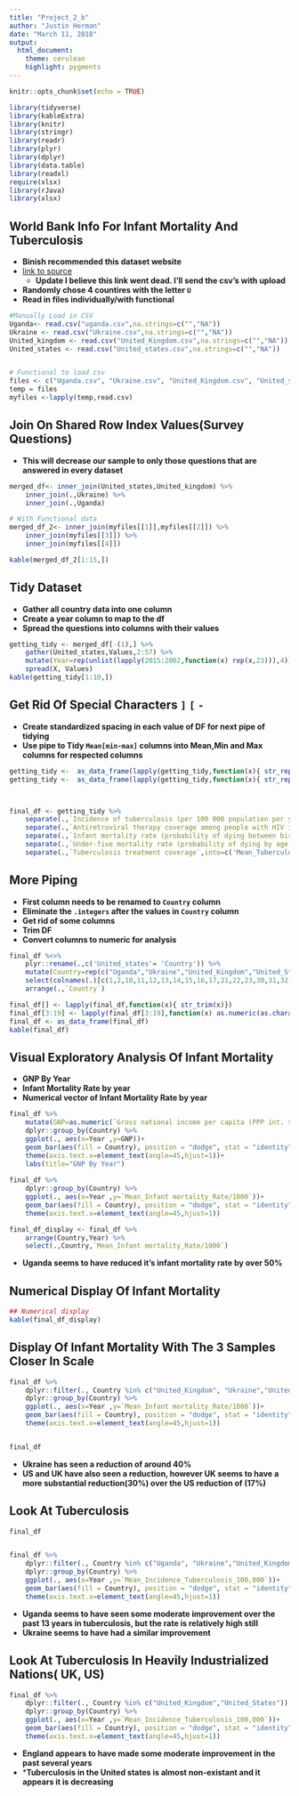 ```yaml
---
title: "Project_2_b"
author: "Justin Herman"
date: "March 11, 2018"
output:
  html_document:
    theme: cerulean
    highlight: pygments
---
```


```r
knitr::opts_chunk$set(echo = TRUE)
```


```r
library(tidyverse)
library(kableExtra)
library(knitr)
library(stringr)
library(readr)
library(plyr)
library(dplyr)
library(data.table)
library(readxl)
require(xlsx)
library(rJava)
library(xlsx)
```


## World Bank Info For Infant Mortality And Tuberculosis
+ **Binish recommended this dataset website**
+ [link to source](http://apps.who.int/gho/data/node.country.country)
    + **Update I believe this link went dead.  I'll send the csv's with upload**
+ **Randomly chose 4 countires with the letter `U`**
+ **Read in files individually/with functional**
```r

#Manually Load in CSV
Uganda<- read.csv("uganda.csv",na.strings=c("","NA"))
Ukraine <- read.csv("Ukraine.csv",na.strings=c("","NA"))
United_kingdom <- read.csv("United_Kingdom.csv",na.strings=c("","NA"))
United_states <- read.csv("United_states.csv",na.strings=c("","NA"))


# Functional to load csv
files <- c("Uganda.csv", "Ukraine.csv", "United_Kingdom.csv", "United_states.csv")
temp = files
myfiles <-lapply(temp,read.csv)
```


## Join On Shared Row Index Values(Survey Questions)
+ **This will decrease our sample to only those questions that are answered in every dataset**
```r

merged_df<- inner_join(United_states,United_kingdom) %>% 
    inner_join(.,Ukraine) %>% 
    inner_join(.,Uganda)

# With Functional data
merged_df_2<- inner_join(myfiles[[1]],myfiles[[2]]) %>% 
    inner_join(myfiles[[3]]) %>%   
    inner_join(myfiles[[4]])

```

```r
kable(merged_df_2[1:15,])
```



## Tidy Dataset

+  **Gather all country data into one column**
+  **Create a year column to map to the df**
+  **Spread the questions into columns with their values**

```r

getting_tidy <- merged_df[-(1),] %>% 
    gather(United_states,Values,2:57) %>% 
    mutate(Year=rep(unlist(lapply(2015:2002,function(x) rep(x,23))),4)) %>% 
    spread(X, Values) 
kable(getting_tidy[1:10,])

```    

## Get Rid Of Special Characters ``]`` ``[``  ``-``    
+ **Create standardized spacing in each value of DF  for next pipe of tidying**
+ **Use pipe to Tidy ``Mean[min-max]`` columns into Mean,Min and Max columns for respected columns**
```r

getting_tidy <-  as_data_frame(lapply(getting_tidy,function(x){ str_replace_all(x,"\\]|\\["," ")}))
getting_tidy <-  as_data_frame(lapply(getting_tidy,function(x){ str_replace_all(x,"-","  ")}))



final_df <- getting_tidy %>% 
    separate(.,`Incidence of tuberculosis (per 100 000 population per year)`,into=c('Mean_Incidence_Tuberculosis_100,000','Min_Tuberculosis',"Max_Tuberculosis")) %>% 
    separate(.,`Antiretroviral therapy coverage among people with HIV infection eligible for ART according to 2010 guidelines (%)`,into=c('Mean_Antiretroviral_coverage','Min_Antiretroviral_coverage','Max_Antiretroviral_coverage')) %>% 
    separate(.,`Infant mortality rate (probability of dying between birth and age 1 per 1000 live births)`,into=c('Mean_Infant mortality_Rate/1000','Min_Infant_Mortality rate',"Max_Infant_Mortality_Rate"),sep= "  ") %>% 
    separate(.,`Under-five mortality rate (probability of dying by age 5 per 1000 live births)`,into=c('Mean_Under-five_Mortality_Rate/1000','Min_Under-five_Mortality_Rate',"Max_Under-five_Mortality_Rate"), sep="  ") %>% 
    separate(.,`Tuberculosis treatment coverage`,into=c('Mean_Tuberculosis_Coverage','Min_Tuberculosis_Coverage',"Max_Tuberculosis_Coverage"))


```


##  More Piping
+ **First column needs to be renamed to ``Country`` column **
+ **Eliminate the ``.integers`` after the values in ``Country`` column**
+ **Get rid of some columns**
+ **Trim DF**
+ **Convert columns to numeric for analysis**

```r
final_df %<>% 
    plyr::rename(.,c('United_states'= 'Country')) %>% 
    mutate(Country=rep(c("Uganda","Ukraine","United_Kingdom","United_States"),each=14)) %>% 
    select(colnames(.)[c(1,2,10,11,12,13,14,15,16,17,21,22,23,30,31,32,33,34,35)]) %>% 
    arrange(.,`Country`)  

final_df[] <- lapply(final_df,function(x){ str_trim(x)}) 
final_df[3:19] <- lapply(final_df[3:19],function(x) as.numeric(as.character(x))) 
final_df <- as_data_frame(final_df)
kable(final_df)
```  

## Visual Exploratory Analysis Of Infant Mortality
+ **GNP By Year**
+ **Infant Mortality Rate by year**
+ **Numerical vector of Infant Mortality Rate by year**

```r
final_df %>%
    mutate(GNP=as.numeric(`Gross national income per capita (PPP int. $)`)) %>% 
    dplyr::group_by(Country) %>% 
    ggplot(., aes(x=Year ,y=GNP))+ 
    geom_bar(aes(fill = Country), position = "dodge", stat = "identity")+
    theme(axis.text.x=element_text(angle=45,hjust=1))+
    labs(title="GNP By Year")
    
final_df %>%
    dplyr::group_by(Country) %>% 
    ggplot(., aes(x=Year ,y=`Mean_Infant mortality_Rate/1000`))+ 
    geom_bar(aes(fill = Country), position = "dodge", stat = "identity")+
    theme(axis.text.x=element_text(angle=45,hjust=1))

final_df_display <- final_df %>% 
    arrange(Country,Year) %>% 
    select(.,Country,`Mean_Infant mortality_Rate/1000`)

```

+ **Uganda seems to have reduced it's infant mortality rate by over 50%**

## Numerical Display Of Infant Mortality
```r
## Numerical display     
kable(final_df_display)
```

## Display Of Infant Mortality With The 3 Samples Closer In Scale

```r
final_df %>%
    dplyr::filter(., Country %in% c("United_Kingdom", "Ukraine","United_States")) %>% 
    dplyr::group_by(Country) %>% 
    ggplot(., aes(x=Year ,y=`Mean_Infant mortality_Rate/1000`))+ 
    geom_bar(aes(fill = Country), position = "dodge", stat = "identity")+
    theme(axis.text.x=element_text(angle=45,hjust=1))


final_df
```

+ **Ukraine has seen a reduction of around 40%**
+ **US and UK have also seen a reduction, however UK seems to have a more substantial reduction(30%) over the US reduction of (17%)**


## Look At Tuberculosis

```r
final_df


final_df %>%
    dplyr::filter(., Country %in% c("Uganda", "Ukraine","United_Kingdom","United_States")) %>% 
    dplyr::group_by(Country) %>% 
    ggplot(., aes(x=Year ,y=`Mean_Incidence_Tuberculosis_100,000`))+ 
    geom_bar(aes(fill = Country), position = "dodge", stat = "identity")+
    theme(axis.text.x=element_text(angle=45,hjust=1))
```

+ **Uganda seems to have seen some moderate improvement over the past 13 years in tuberculosis, but the rate is relatively high still**
+ **Ukraine seems to have had a similar improvement**

## Look At Tuberculosis In Heavily Industrialized Nations( UK, US)

```r
final_df %>%
    dplyr::filter(., Country %in% c("United_Kingdom","United_States")) %>% 
    dplyr::group_by(Country) %>% 
    ggplot(., aes(x=Year ,y=`Mean_Incidence_Tuberculosis_100,000`))+ 
    geom_bar(aes(fill = Country), position = "dodge", stat = "identity")+
    theme(axis.text.x=element_text(angle=45,hjust=1))
```

+ **England appears to have made some moderate improvement in the past several years**
+ ***Tuberculosis in the United states is almost non-existant and it appears it is decreasing**




